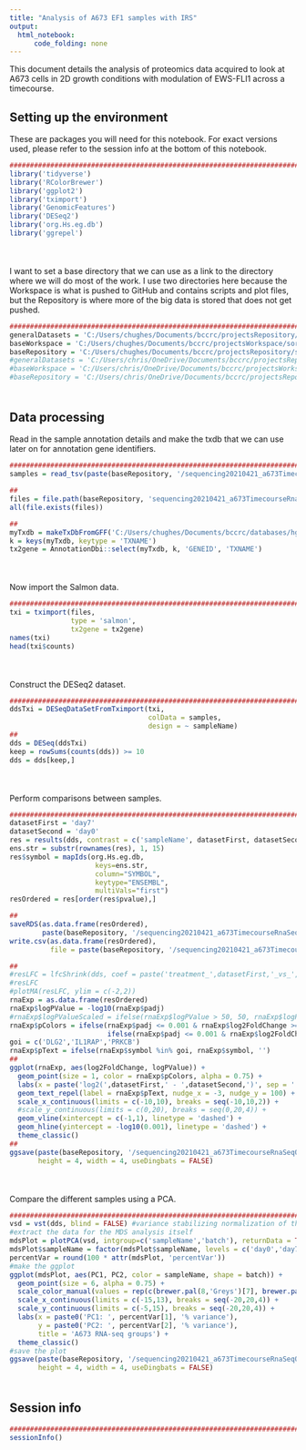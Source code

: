 ```yaml
---
title: "Analysis of A673 EF1 samples with IRS"
output:
  html_notebook:
      code_folding: none
---
```


This document details the analysis of proteomics data acquired to look at A673 cells in 2D growth conditions with modulation of EWS-FLI1 across a timecourse.

## Setting up the environment

These are packages you will need for this notebook. For exact versions used, please refer to the session info at the bottom of this notebook.

```r
##########################################################################################
library('tidyverse')
library('RColorBrewer')
library('ggplot2')
library('tximport')
library('GenomicFeatures')
library('DESeq2')
library('org.Hs.eg.db')
library('ggrepel')
```

<div style="margin-bottom:50px;"></div>

I want to set a base directory that we can use as a link to the directory where we will do most of the work. I use two directories here because the Workspace is what is pushed to GitHub and contains scripts and plot files, but the Repository is where more of the big data is stored that does not get pushed.

```r
##########################################################################################
generalDatasets = 'C:/Users/chughes/Documents/bccrc/projectsRepository/generalDatasets'
baseWorkspace = 'C:/Users/chughes/Documents/bccrc/projectsWorkspace/sorensenLab/relatedToDlg2'
baseRepository = 'C:/Users/chughes/Documents/bccrc/projectsRepository/sorensenLab/relatedToDlg2'
#generalDatasets = 'C:/Users/chris/OneDrive/Documents/bccrc/projectsRepository/generalDatasets'
#baseWorkspace = 'C:/Users/chris/OneDrive/Documents/bccrc/projectsWorkspace/sorensenLab/relatedToYbx1'
#baseRepository = 'C:/Users/chris/OneDrive/Documents/bccrc/projectsRepository/sorensenLab/relatedToYbx1'
```

<div style="margin-bottom:50px;"></div>

## Data processing

Read in the sample annotation details and make the txdb that we can use later on for annotation gene identifiers.

```r
##########################################################################################
samples = read_tsv(paste(baseRepository, '/sequencing20210421_a673TimecourseRnaSeqOutput/sampleInfo.txt', sep = ''))

##
files = file.path(baseRepository, 'sequencing20210421_a673TimecourseRnaSeqOutput', paste(samples$barcode, '_', samples$batch, '_quant', sep = ''), 'quant.sf')
all(file.exists(files))

##
myTxdb = makeTxDbFromGFF('C:/Users/chughes/Documents/bccrc/databases/hg38/gencode_gtf/2230c535660fb4774114bfa966a62f823fdb6d21acf138d4.gtf.gz')
k = keys(myTxdb, keytype = 'TXNAME')
tx2gene = AnnotationDbi::select(myTxdb, k, 'GENEID', 'TXNAME')
```

<div style="margin-bottom:50px;"></div>

Now import the Salmon data.

```r
##########################################################################################
txi = tximport(files, 
               type = 'salmon', 
               tx2gene = tx2gene)
names(txi)
head(txi$counts)
```

<div style="margin-bottom:50px;"></div>

Construct the DESeq2 dataset.

```r
##########################################################################################
ddsTxi = DESeqDataSetFromTximport(txi,
                                  colData = samples,
                                  design = ~ sampleName)
##
dds = DESeq(ddsTxi)
keep = rowSums(counts(dds)) >= 10
dds = dds[keep,]
```

<div style="margin-bottom:50px;"></div>

Perform comparisons between samples.

```r
##########################################################################################
datasetFirst = 'day7'
datasetSecond = 'day0'
res = results(dds, contrast = c('sampleName', datasetFirst, datasetSecond))
ens.str = substr(rownames(res), 1, 15)
res$symbol = mapIds(org.Hs.eg.db,
                     keys=ens.str,
                     column="SYMBOL",
                     keytype="ENSEMBL",
                     multiVals="first")
resOrdered = res[order(res$pvalue),]

##
saveRDS(as.data.frame(resOrdered), 
        paste(baseRepository, '/sequencing20210421_a673TimecourseRnaSeqOutput/dataset_deseq2_', datasetFirst, '-', datasetSecond, '.rds', sep = ''))
write.csv(as.data.frame(resOrdered), 
          file = paste(baseRepository, '/sequencing20210421_a673TimecourseRnaSeqOutput/dataset_deseq2_', datasetFirst, '-', datasetSecond, '.csv', sep = ''))

##
#resLFC = lfcShrink(dds, coef = paste('treatment_',datasetFirst,'_vs_',datasetSecond, sep = ''), type = "apeglm")
#resLFC
#plotMA(resLFC, ylim = c(-2,2))
rnaExp = as.data.frame(resOrdered)
rnaExp$logPValue = -log10(rnaExp$padj)
#rnaExp$logPValueScaled = ifelse(rnaExp$logPValue > 50, 50, rnaExp$logPValue)
rnaExp$pColors = ifelse(rnaExp$padj <= 0.001 & rnaExp$log2FoldChange >= 1, brewer.pal(8,'Spectral')[1], 
                        ifelse(rnaExp$padj <= 0.001 & rnaExp$log2FoldChange <= -1, brewer.pal(8,'Spectral')[8], brewer.pal(11,'RdGy')[8]))
goi = c('DLG2','IL1RAP','PRKCB')
rnaExp$pText = ifelse(rnaExp$symbol %in% goi, rnaExp$symbol, '')
##
ggplot(rnaExp, aes(log2FoldChange, logPValue)) +
  geom_point(size = 1, color = rnaExp$pColors, alpha = 0.75) +
  labs(x = paste('log2(',datasetFirst,' - ',datasetSecond,')', sep = ''), y = '-log10(Adjusted p-value)', title = paste(datasetFirst,' vs ',datasetSecond, sep='')) +
  geom_text_repel(label = rnaExp$pText, nudge_x = -3, nudge_y = 100) +
  scale_x_continuous(limits = c(-10,10), breaks = seq(-10,10,2)) +
  #scale_y_continuous(limits = c(0,20), breaks = seq(0,20,4)) +
  geom_vline(xintercept = c(-1,1), linetype = 'dashed') +
  geom_hline(yintercept = -log10(0.001), linetype = 'dashed') +
  theme_classic()
##
ggsave(paste(baseRepository, '/sequencing20210421_a673TimecourseRnaSeqOutput/scatter_deseq2_', datasetFirst, '-', datasetSecond, '.pdf', sep = ''),
       height = 4, width = 4, useDingbats = FALSE)
```

<div style="margin-bottom:50px;"></div>

Compare the different samples using a PCA. 

```r
##########################################################################################
vsd = vst(dds, blind = FALSE) #variance stabilizing normalization of the data
#extract the data for the MDS analysis itself
mdsPlot = plotPCA(vsd, intgroup=c('sampleName','batch'), returnData = TRUE)
mdsPlot$sampleName = factor(mdsPlot$sampleName, levels = c('day0','day7','day9','day10','day11','day14','day17','day22'))
percentVar = round(100 * attr(mdsPlot, 'percentVar'))
#make the ggplot
ggplot(mdsPlot, aes(PC1, PC2, color = sampleName, shape = batch)) +
  geom_point(size = 6, alpha = 0.75) +
  scale_color_manual(values = rep(c(brewer.pal(8,'Greys')[7], brewer.pal(9,'Reds')[3:9]),3)) +
  scale_x_continuous(limits = c(-15,13), breaks = seq(-20,20,4)) +
  scale_y_continuous(limits = c(-5,15), breaks = seq(-20,20,4)) +
  labs(x = paste0('PC1: ', percentVar[1], '% variance'), 
       y = paste0('PC2: ', percentVar[2], '% variance'), 
       title = 'A673 RNA-seq groups') +
  theme_classic()
#save the plot
ggsave(paste(baseRepository, '/sequencing20210421_a673TimecourseRnaSeqOutput/pcaplot_a673ShEwsFli1AbundanceVsn.pdf', sep = ''), 
       height = 4, width = 4, useDingbats = FALSE)
```

<div style="margin-bottom:50px;"></div>

## Session info

```r
##########################################################################################
sessionInfo()
```



